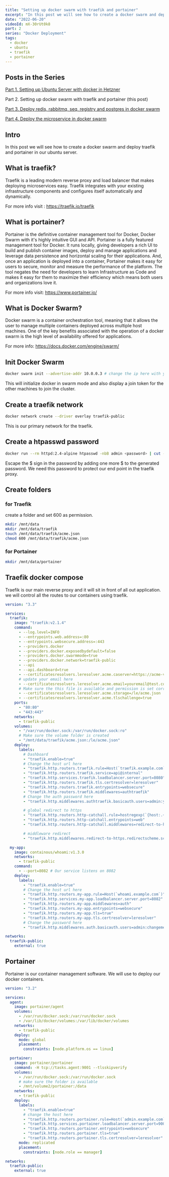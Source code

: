 ```yaml
---
title: "Setting up docker swarm with traefik and portainer"
excerpt: "In this post we will see how to create a docker swarm and deploy traefik and portainer in our ubuntu server."
date: "2022-06-20"
videoId: mX-30rUt0k8
part: 2
series: "Docker Deployment"
tags:
  - docker
  - ubuntu
  - traefik
  - portainer
---
```


## Posts in the Series

[Part 1. Setting up Ubuntu Server with docker in Hetzner](/posts/part-1-setup-docker-with-ubuntu-server-in-hetzner)

Part 2. Setting up docker swarm with traefik and portainer (this post)

[Part 3. Deploy redis, rabbitmq, seq, registry and postgres in docker swarm](/posts/part-3-deploy-registry-redis-rabitmq-postgresql-in-docker)

[Part 4. Deploy the microservice in docker swarm](/posts/part-4-prepare-and-deploy-microservice-in-docker)

<TOCInline toc={props.toc} asDisclosure />

## Intro

In this post we will see how to create a docker swarm and deploy traefik and portainer in our ubuntu server.

## What is traefik?

Traefik is a leading modern reverse proxy and load balancer that makes deploying microservices easy. Traefik integrates with your existing infrastructure components and configures itself automatically and dynamically.

For more info visit : https://traefik.io/traefik

## What is portainer?

Portainer is the definitive container management tool for Docker, Docker Swarm with it's highly intuitive GUI and API. Portainer is a fully featured management tool for Docker. It runs locally, giving developers a rich UI to build and publish container images, deploy and manage applications and leverage data persistence and horizontal scaling for their applications. And, once an application is deployed into a container, Portainer makes it easy for users to secure, monitor and measure the performance of the platform. The tool negates the need for developers to learn Infrastructure as Code and makes it easy for them to maximize their efficiency which means both users and organizations love it.

For more info visit: https://www.portainer.io/

## What is Docker Swarm?

Docker swarm is a container orchestration tool, meaning that it allows the user to manage multiple containers deployed across multiple host machines. One of the key benefits associated with the operation of a docker swarm is the high level of availability offered for applications.

For more info: https://docs.docker.com/engine/swarm/

## Init Docker Swarm

```bash
docker swarm init --advertise-addr 10.0.0.3 # change the ip here with your machine ip
```

This will initialize docker in swarm mode and also display a join token for the other machines to join the cluster.

## Create a traefik network

```bash
docker network create --driver overlay traefik-public 
```

This is our primary network for the traefik.

## Create a htpasswd password

```bash
docker run --rm httpd:2.4-alpine htpasswd -nbB admin <password> | cut -d ":" -f 2
```

Escape the $ sign in the password by adding one more $ to the generated password. We need this password to protect our end point in the traefik proxy.

## Create folders

### for Traefik

create a folder and set 600 as permission.

```bash
mkdir /mnt/data
mkdir /mnt/data/traefik
touch /mnt/data/traefik/acme.json
chmod 600 /mnt/data/traefik/acme.json
```

### for Portainer

```bash
mkdir /mnt/data/portainer
```

## Traefik docker compose

Traefik is our main reverse proxy and it will sit in front of all out application. we will control all the routes to our containers using traefik.

```yml
version: "3.3"

services:
  traefik:
    image: "traefik:v2.1.4"
    command:
      - --log.level=INFO
      - --entrypoints.web.address=:80
      - --entrypoints.websecure.address=:443
      - --providers.docker
      - --providers.docker.exposedbydefault=false
      - --providers.docker.swarmmode=true
      - --providers.docker.network=traefik-public
      - --api
      - --api.dashboard=true
      - --certificatesresolvers.leresolver.acme.caserver=https://acme-v02.api.letsencrypt.org/directory
      # update your email here
      - --certificatesresolvers.leresolver.acme.email=youremail@test.com
      # Make sure the this file is available and permission is set correctly
      - --certificatesresolvers.leresolver.acme.storage=/le/acme.json
      - --certificatesresolvers.leresolver.acme.tlschallenge=true
    ports:
      - "80:80"
      - "443:443"
    networks:
      - traefik-public
    volumes:
      - "/var/run/docker.sock:/var/run/docker.sock:ro"
      # Make sure the volume folder is created
      - "/mnt/data/traefik/acme.json:/le/acme.json"
    deploy:
      labels:
        # Dashboard
        - "traefik.enable=true"
        # Change the host url here
        - "traefik.http.routers.traefik.rule=Host(`traefik.example.com`)"
        - "traefik.http.routers.traefik.service=api@internal"
        - "traefik.http.services.traefik.loadbalancer.server.port=8080"
        - "traefik.http.routers.traefik.tls.certresolver=leresolver"
        - "traefik.http.routers.traefik.entrypoints=websecure"
        - "traefik.http.routers.traefik.middlewares=authtraefik"
        # Change the auth password here
        - "traefik.http.middlewares.authtraefik.basicauth.users=admin:yournewpassword" # user/password

        # global redirect to https
        - "traefik.http.routers.http-catchall.rule=hostregexp(`{host:.+}`)"
        - "traefik.http.routers.http-catchall.entrypoints=web"
        - "traefik.http.routers.http-catchall.middlewares=redirect-to-https"

        # middleware redirect
        - "traefik.http.middlewares.redirect-to-https.redirectscheme.scheme=https"

  my-app:
    image: containous/whoami:v1.3.0
    networks:
      - traefik-public
    command:
      - --port=8082 # Our service listens on 8082
    deploy:
      labels:
        - "traefik.enable=true"
        # Change the host url here
        - "traefik.http.routers.my-app.rule=Host(`whoami.example.com`)"
        - "traefik.http.services.my-app.loadbalancer.server.port=8082"
        - "traefik.http.routers.my-app.middlewares=auth"
        - "traefik.http.routers.my-app.entrypoints=websecure"
        - "traefik.http.routers.my-app.tls=true"
        - "traefik.http.routers.my-app.tls.certresolver=leresolver"
        # Change the password here
        - "traefik.http.middlewares.auth.basicauth.users=admin:changeme" # user/password

networks:
  traefik-public:
    external: true
```

## Portainer

Portainer is our container management software. We will use to deploy our docker containers.

```yml
version: "3.2"

services:
  agent:
    image: portainer/agent
    volumes:
      - /var/run/docker.sock:/var/run/docker.sock
      - /var/lib/docker/volumes:/var/lib/docker/volumes
    networks:
      - traefik-public
    deploy:
      mode: global
      placement:
        constraints: [node.platform.os == linux]

  portainer:
    image: portainer/portainer
    command: -H tcp://tasks.agent:9001 --tlsskipverify
    volumes:
      - /var/run/docker.sock:/var/run/docker.sock
      # make sure the folder is available
      - /mnt/volume2/portainer:/data
    networks:
      - traefik-public
    deploy:
      labels:
        - "traefik.enable=true"
        # change the host here
        - "traefik.http.routers.portainer.rule=Host(`admin.example.com`)"
        - "traefik.http.services.portainer.loadbalancer.server.port=9000"
        - "traefik.http.routers.portainer.entrypoints=websecure"
        - "traefik.http.routers.portainer.tls=true"
        - "traefik.http.routers.portainer.tls.certresolver=leresolver"
      mode: replicated
      placement:
        constraints: [node.role == manager]

networks:
  traefik-public:
    external: true
```

